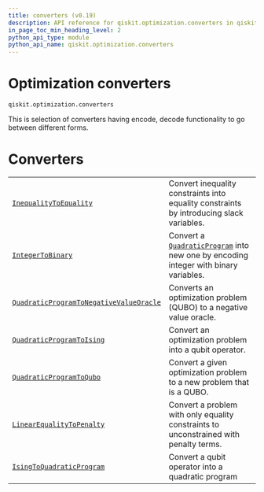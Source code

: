 ```yaml
---
title: converters (v0.19)
description: API reference for qiskit.optimization.converters in qiskit v0.19
in_page_toc_min_heading_level: 2
python_api_type: module
python_api_name: qiskit.optimization.converters
---
```


<span id="module-qiskit.optimization.converters" />

<span id="qiskit-optimization-converters" />

<span id="optimization-converters-qiskit-optimization-converters" />

# Optimization converters

`qiskit.optimization.converters`

This is selection of converters having encode, decode functionality to go between different forms.

# Converters

|                                                                                                                                                                                        |                                                                                                                                                                                       |
| -------------------------------------------------------------------------------------------------------------------------------------------------------------------------------------- | ------------------------------------------------------------------------------------------------------------------------------------------------------------------------------------- |
| [`InequalityToEquality`](qiskit.optimization.converters.InequalityToEquality "qiskit.optimization.converters.InequalityToEquality")                                                    | Convert inequality constraints into equality constraints by introducing slack variables.                                                                                              |
| [`IntegerToBinary`](qiskit.optimization.converters.IntegerToBinary "qiskit.optimization.converters.IntegerToBinary")                                                                   | Convert a [`QuadraticProgram`](qiskit.optimization.problems.QuadraticProgram "qiskit.optimization.problems.QuadraticProgram") into new one by encoding integer with binary variables. |
| [`QuadraticProgramToNegativeValueOracle`](qiskit.optimization.converters.QuadraticProgramToNegativeValueOracle "qiskit.optimization.converters.QuadraticProgramToNegativeValueOracle") | Converts an optimization problem (QUBO) to a negative value oracle.                                                                                                                   |
| [`QuadraticProgramToIsing`](qiskit.optimization.converters.QuadraticProgramToIsing "qiskit.optimization.converters.QuadraticProgramToIsing")                                           | Convert an optimization problem into a qubit operator.                                                                                                                                |
| [`QuadraticProgramToQubo`](qiskit.optimization.converters.QuadraticProgramToQubo "qiskit.optimization.converters.QuadraticProgramToQubo")                                              | Convert a given optimization problem to a new problem that is a QUBO.                                                                                                                 |
| [`LinearEqualityToPenalty`](qiskit.optimization.converters.LinearEqualityToPenalty "qiskit.optimization.converters.LinearEqualityToPenalty")                                           | Convert a problem with only equality constraints to unconstrained with penalty terms.                                                                                                 |
| [`IsingToQuadraticProgram`](qiskit.optimization.converters.IsingToQuadraticProgram "qiskit.optimization.converters.IsingToQuadraticProgram")                                           | Convert a qubit operator into a quadratic program                                                                                                                                     |


